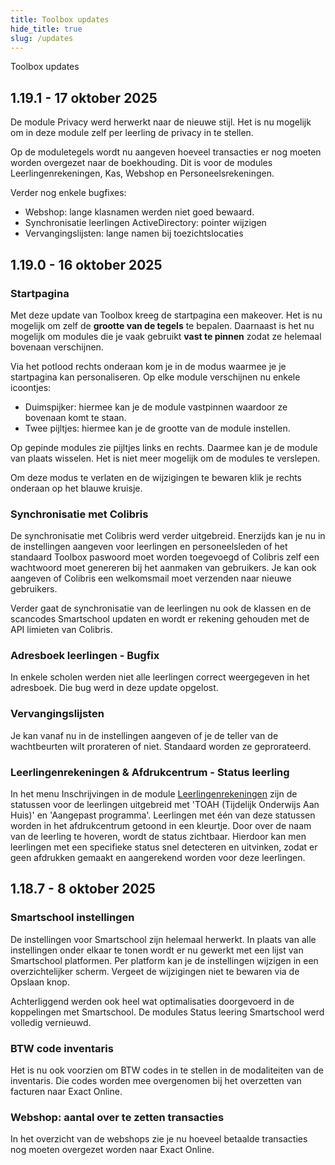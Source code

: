 ```yaml
---
title: Toolbox updates
hide_title: true 
slug: /updates
---
```


<ImageTitle img="verzekering.png">Toolbox updates</ImageTitle>

## 1.19.1 - 17 oktober 2025
De module Privacy werd herwerkt naar de nieuwe stijl. Het is nu mogelijk om in deze module zelf per leerling de privacy in te stellen.

Op de moduletegels wordt nu aangeven hoeveel transacties er nog moeten worden overgezet naar de boekhouding. Dit is voor de modules Leerlingenrekeningen, Kas, Webshop en Personeelsrekeningen.

Verder nog enkele bugfixes:
- Webshop: lange klasnamen werden niet goed bewaard.
- Synchronisatie leerlingen ActiveDirectory: pointer wijzigen
- Vervangingslijsten: lange namen bij toezichtslocaties


## 1.19.0 - 16 oktober 2025

### Startpagina
Met deze update van Toolbox kreeg de startpagina een makeover. Het is nu mogelijk om zelf de **grootte van de tegels** te bepalen.
Daarnaast is het nu mogelijk om modules die je vaak gebruikt **vast te pinnen** zodat ze helemaal bovenaan verschijnen.

Via het potlood rechts onderaan kom je in de modus waarmee je je startpagina kan personaliseren. Op elke module verschijnen nu enkele icoontjes:
- Duimspijker: hiermee kan je de module vastpinnen waardoor ze bovenaan komt te staan.
- Twee pijltjes: hiermee kan je de grootte van de module instellen.

Op gepinde modules zie pijltjes links en rechts. Daarmee kan je de module van plaats wisselen. Het is niet meer mogelijk om de modules te verslepen.

Om deze modus te verlaten en de wijzigingen te bewaren klik je rechts onderaan op het blauwe kruisje.


### Synchronisatie met Colibris
De synchronisatie met Colibris werd verder uitgebreid. Enerzijds kan je nu in de instellingen aangeven voor leerlingen en personeelsleden of het standaard Toolbox paswoord moet worden toegevoegd of Colibris zelf een wachtwoord moet genereren bij het aanmaken van gebruikers.
Je kan ook aangeven of Colibris een welkomsmail moet verzenden naar nieuwe gebruikers.

Verder gaat de synchronisatie van de leerlingen nu ook de klassen en de scancodes Smartschool updaten en wordt er rekening gehouden met de API limieten van Colibris.

### Adresboek leerlingen - Bugfix
In enkele scholen werden niet alle leerlingen correct weergegeven in het adresboek. Die bug werd in deze update opgelost.

### Vervangingslijsten
Je kan vanaf nu in de instellingen aangeven of je de teller van de wachtbeurten wilt prorateren of niet. Standaard worden ze geprorateerd.

### Leerlingenrekeningen & Afdrukcentrum - Status leerling 

In het menu Inschrijvingen in de module [Leerlingenrekeningen](/leerlingenrekeningen/Inschrijvingen/#status) zijn de statussen voor de leerlingen uitgebreid met 'TOAH (Tijdelijk Onderwijs Aan Huis)' en 'Aangepast programma'.
Leerlingen met één van deze statussen worden in het afdrukcentrum getoond in een kleurtje. Door over de naam van de leerling te hoveren, wordt de status zichtbaar. Hierdoor kan men leerlingen met een specifieke status snel detecteren en uitvinken, zodat er geen afdrukken gemaakt en aangerekend worden voor deze leerlingen.

## 1.18.7 - 8 oktober 2025
### Smartschool instellingen

De instellingen voor Smartschool zijn helemaal herwerkt. In plaats van alle instellingen onder elkaar te tonen wordt er nu gewerkt met een lijst van Smartschool platformen. Per platform kan je de instellingen wijzigen in een overzichtelijker scherm. Vergeet de wijzigingen niet te bewaren via de Opslaan knop.

Achterliggend werden ook heel wat optimalisaties doorgevoerd in de koppelingen met Smartschool. De modules Status leering Smartschool werd volledig vernieuwd.

### BTW code inventaris

Het is nu ook voorzien om BTW codes in te stellen in de modaliteiten van de inventaris. Die codes worden mee overgenomen bij het overzetten van facturen naar Exact Online.

### Webshop: aantal over te zetten transacties

In het overzicht van de webshops zie je nu hoeveel betaalde transacties nog moeten overgezet worden naar Exact Online.